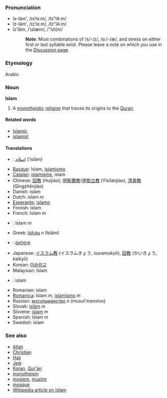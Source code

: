 ===Pronunciation===
*ĭs-läm', /ɪsˈlɑːm/, /Is"lA:m/
*ĭz-läm', /ɪzˈlɑːm/, /Iz"lA:m/
*ĭz'lăm, /ˈɪzlæm/, /"Izl{m/
*:'''Note''': Most combinations of /s/-/z/, /ɑː/-/æ/, and stress on either first or last syllable exist. Please leave a note on which you use in the [[Talk:Islam|Discussion page]].

===Etymology===
Arabic

=== Noun ===
'''Islam'''

# A [[monotheistic]] [[religion]] that traces its origins to the [[Quran]].

==== Related words ====

*[[Islamic]]
*[[islamist]]

==== Translations ====
*{{ar}}: [[اسلام]] ('islām)
*[[Basque]]: Islam, [[islamismo]]
*[[Catalan]]: [[islamisme]], islam
*Chinese: [[回教]] (Huíjiào); [[伊斯蘭教]]/[[伊斯兰教]] (Yīsīlánjiào), [[清真教]] (Qīngzhēnjiào)
*Danish: islam
*Dutch: islam ''m''
*[[Esperanto]]: [[islamo]]
*Finnish: islam
*French: Islam ''m''
*{{de}}: Islam ''m''
*Greek: [[Ισλάμ]] ''n'' (Isl&aacute;m)
*{{he}}: [[איסלאם]]
*Japanese: [[イスラム教]] (イスラムきょう, isuramukyō), [[回教]] (かいきょう, kaikyō)
*Korean: [[이슬람교]]
*Malaysian: Islam
*{{pl}}: islam
*Romanian: islam
*[[Romanica]]: Islam ''m'', [[islamismo]] ''m''
*Russian: [[мусульманство]] ''n'' (musul'manstvo)
*Slovak: [[islám]] ''m''
*Slovene: [[islam]] ''m''
*Spanish: Islam ''m''
*Swedish: islam

===See also===

*[[Allah]]
*[[Christian]]
*[[Hajj]]
*[[Jew]]
*[[Koran]], [[Qur'an]]
*[[monotheism]]
*[[moslem]], [[muslim]]
*[[mosque]]
*[[w:en:islam|Wikipedia article on Islam]]